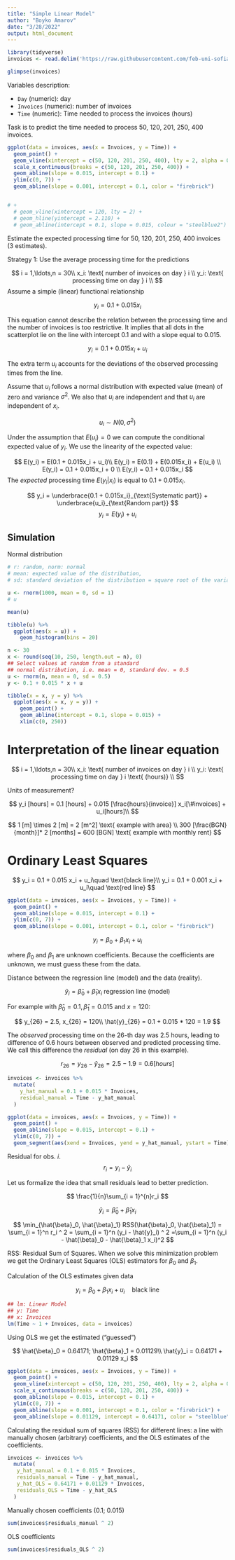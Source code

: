 ```yaml
---
title: "Simple Linear Model"
author: "Boyko Amarov"
date: "3/28/2022"
output: html_document
---
```


```r
library(tidyverse)
invoices <- read.delim('https://raw.githubusercontent.com/feb-uni-sofia/econometrics2020-solutions/master/data/invoices.txt')
```


```r
glimpse(invoices)
```

Variables description:

- `Day` (numeric): day
- `Invoices` (numeric): number of invoices
- `Time` (numeric): Time needed to process the invoices (hours)

Task is to predict the time needed to process 50, 120, 201, 250, 400 invoices.


```r
ggplot(data = invoices, aes(x = Invoices, y = Time)) + 
  geom_point() +
  geom_vline(xintercept = c(50, 120, 201, 250, 400), lty = 2, alpha = 0.5) +
  scale_x_continuous(breaks = c(50, 120, 201, 250, 400)) +
  geom_abline(slope = 0.015, intercept = 0.1) +
  ylim(c(0, 7)) + 
  geom_abline(slope = 0.001, intercept = 0.1, color = "firebrick")


# +
  # geom_vline(xintercept = 120, lty = 2) +
  # geom_hline(yintercept = 2.110) +
  # geom_abline(intercept = 0.1, slope = 0.015, colour = "steelblue2")
```

Estimate the expected processing time for 50, 120, 201, 250, 400 invoices (3 estimates).

Strategy 1: Use the average processing time for the predictions

$$
i = 1,\ldots,n = 30\\
x_i: \text{ number of invoices on day } i \\
y_i: \text{ processing time on day } i \\
$$
Assume a simple (linear) functional relationship

$$
y_i = 0.1 + 0.015x_i
$$

This equation cannot describe the relation between the processing time and the
number of invoices is too restrictive. It implies that all dots in the scatterplot
lie on the line with intercept 0.1 and with a slope equal to 0.015.


$$
y_i = 0.1 + 0.015x_i + u_i
$$

The extra term $u_i$ accounts for the deviations of the observed processing times from the line.

Assume that $u_i$ follows a normal distribution with expected value (mean) of zero and variance $\sigma^2$. We also that $u_i$ are independent and that $u_i$ are independent of $x_i$.

$$
u_i \sim N(0, \sigma^2)
$$

Under the assumption that $E(u_i) = 0$ we can compute the conditional expected
value of $y_i$. We use the linearity of the expected value:

$$
E(y_i) = E(0.1 + 0.015x_i + u_i)\\
E(y_i) = E(0.1) + E(0.015x_i) + E(u_i) \\
E(y_i) = 0.1 + 0.015x_i + 0 \\
E(y_i) = 0.1 + 0.015x_i
$$
The _expected_ processing time $E(y_i|x_i)$ is equal to $0.1 + 0.015x_i$.

$$
y_i = \underbrace{0.1 + 0.015x_i}_{\text{Systematic part}} + \underbrace{u_i}_{\text{Random part}}
$$
$$
y_i = E(y_i) + u_i
$$

## Simulation

Normal distribution

```r
# r: random, norm: normal
# mean: expected value of the distribution, 
# sd: standard deviation of the distribution = square root of the variance

u <- rnorm(1000, mean = 0, sd = 1)
# u
```

```r
mean(u)
```


```r
tibble(u) %>%
  ggplot(aes(x = u)) +
    geom_histogram(bins = 20)
```


```r
n <- 30
x <- round(seq(10, 250, length.out = n), 0)
## Select values at random from a standard 
## normal distribution, i.e. mean = 0, standard dev. = 0.5
u <- rnorm(n, mean = 0, sd = 0.5)
y <- 0.1 + 0.015 * x + u

tibble(x = x, y = y) %>%
  ggplot(aes(x = x, y = y)) + 
    geom_point() +
    geom_abline(intercept = 0.1, slope = 0.015) +
    xlim(c(0, 250))
```

# Interpretation of the linear equation

$$
i = 1,\ldots,n = 30\\
x_i: \text{ number of invoices on day } i \\
y_i: \text{ processing time on day } i \text{ (hours)} \\
$$

Units of measurement?

$$
y_i [hours] = 0.1 [hours] + 0.015 [\frac{hours}{invoice}] x_i[\#invoices] + u_i[hours]\\
$$

$$
1 [m] \times 2 [m] = 2 [m^2] \text{ example with area} \\ 
300 [\frac{BGN}{month}]* 2 [months] = 600 [BGN] \text{ example with monthly rent}
$$

# Ordinary Least Squares

$$
y_i = 0.1 + 0.015 x_i + u_i\quad \text{black line}\\
y_i =  0.1 + 0.001 x_i + u_i\quad \text{red line}
$$


```r
ggplot(data = invoices, aes(x = Invoices, y = Time)) + 
  geom_point() +
  geom_abline(slope = 0.015, intercept = 0.1) +
  ylim(c(0, 7)) +
  geom_abline(slope = 0.001, intercept = 0.1, color = "firebrick")
```



$$
y_i = \beta_0 + \beta_1 x_i + u_i
$$

where $\beta_0$ and $\beta_1$ are unknown coefficients. Because the coefficients
are unknown, we must guess these from the data.



Distance between the regression line (model) and the data (reality).

$$
\hat{y}_i = \hat{\beta}_0 + \hat{\beta}_1 x_i \text{ regression line (model)}
$$

For example with $\hat{\beta}_0 = 0.1, \hat{\beta}_1 = 0.015$ and $x = 120$:



$$
y_{26} = 2.5, x_{26} = 120\\
\hat{y}_{26} = 0.1 + 0.015 * 120  = 1.9
$$

The _observed_ processing time on the 26-th day was 2.5 hours, leading to difference
of 0.6 hours between observed and predicted processing time. We call this difference the _residual_ (on day 26 in this example).

$$
r_{26} = y_{26} - \hat{y}_{26} = 2.5 - 1.9 = 0.6 [hours]
$$


```r
invoices <- invoices %>%
  mutate(
    y_hat_manual = 0.1 + 0.015 * Invoices,
    residual_manual = Time - y_hat_manual
  )
```

```r
ggplot(data = invoices, aes(x = Invoices, y = Time)) + 
  geom_point() +
  geom_abline(slope = 0.015, intercept = 0.1) +
  ylim(c(0, 7)) + 
  geom_segment(aes(xend = Invoices, yend = y_hat_manual, ystart = Time))
```


Residual for obs. $i$.
$$
r_i = y_i - \hat{y}_i
$$

Let us formalize the idea that small residuals lead to better prediction.


$$
\frac{1}{n}\sum_{i = 1}^{n}r_i
$$


$$
\hat{y}_i = \hat{\beta}_0 + \hat{\beta}_1 x_i
$$


$$
\min_{\hat{\beta}_0, \hat{\beta}_1} RSS(\hat{\beta}_0, \hat{\beta}_1) = \sum_{i = 1}^n r_i ^ 2 = \sum_{i = 1}^n (y_i - \hat{y}_i) ^ 2 =\sum_{i = 1}^n (y_i - \hat{\beta}_0 - \hat{\beta}_1 x_i)^2
$$

RSS: Residual Sum of Squares. When we solve this minimization problem we get the Ordinary Least Squares (OLS) estimators for $\beta_0$ and $\beta_1$.


Calculation of the OLS estimates given data

$$
y_i = \beta_0 + \beta_1 x_i + u_i\quad \text{black line}
$$


```r
## lm: Linear Model
## y: Time
## x: Invoices
lm(Time ~ 1 + Invoices, data = invoices)
```

Using OLS we get the estimated ("guessed") 

$$
\hat{\beta}_0 = 0.64171; \hat{\beta}_1 = 0.01129\\
\hat{y}_i = 0.64171 + 0.01129 x_i
$$

```r
ggplot(data = invoices, aes(x = Invoices, y = Time)) + 
  geom_point() +
  geom_vline(xintercept = c(50, 120, 201, 250, 400), lty = 2, alpha = 0.5) +
  scale_x_continuous(breaks = c(50, 120, 201, 250, 400)) +
  geom_abline(slope = 0.015, intercept = 0.1) +
  ylim(c(0, 7)) + 
  geom_abline(slope = 0.001, intercept = 0.1, color = "firebrick") +
  geom_abline(slope = 0.01129, intercept = 0.64171, color = "steelblue")
```

Calculating the residual sum of squares (RSS) for different lines: a line with
manually chosen (arbitrary) coefficients, and the OLS estimates of the coefficients.

```r
invoices <- invoices %>%
  mutate(
   y_hat_manual = 0.1 + 0.015 * Invoices,
   residuals_manual = Time - y_hat_manual,
   y_hat_OLS = 0.64171 + 0.01129 * Invoices,
   residuals_OLS = Time - y_hat_OLS
  )
```

Manually chosen coefficients (0.1; 0.015)

```r
sum(invoices$residuals_manual ^ 2)
```

OLS coefficients

```r
sum(invoices$residuals_OLS ^ 2)
```




